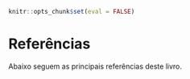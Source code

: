 ```r
knitr::opts_chunk$set(eval = FALSE)
```

# Referências {#refs .unnumbered}

Abaixo seguem as principais referências deste livro.

<div id="refs"></div>

<!-- unused code to add only if not latex: `r if (knitr::is_html_output()) ''` -->
